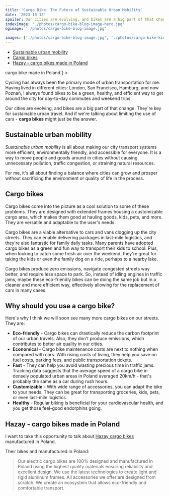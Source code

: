 ```yaml
---
title: 'Cargo Bike: The Future of Sustainable Urban Mobility'
date: '2023-10-12'
spoiler: Our cities are evolving, and bikes are a big part of that change. Can cargo bikes be the foundation of sustainable urban travel?
indexImage: './photos/cargo-bike-blog-image-hero.jpg'
ogimage: './photos/cargo-bike-blog-image.jpg'

images: ['./photos/cargo-bike-blog-image.jpg', './photos/cargo-bike-kids.jpg']
---
```


- [Sustainable urban mobility](#sustainable-urban-mobility)
- [Cargo bikes](#cargo-bikes)
- [Hazay - cargo bikes made in Poland](#hazay---cargo-bikes-made-in-poland)

<MakeItBigContainer>
  <ImageComponent
    image={props.frontmatter.images[0]}
    description={`Riding on Hazay Buddy - a <a href="https://hazaybikes.com/en/">cargo bike</a> made in Poland`}
  ></ImageComponent>
</MakeItBigContainer>

Cycling has always been the primary mode of urban transportation for me. Having lived in different cities: London, San Francisco, Hamburg, and now Poznań, I always found bikes to be a green, healthy, and efficient way to get around the city for day-to-day commutes and weekend trips.

Our cities are evolving, and bikes are a big part of that change. They're key for sustainable urban travel. And if we're talking about limiting the use of cars - **cargo bikes** might just be the answer.

## Sustainable urban mobility

_Sustainable urban mobility_ is all about making our city transport systems more efficient, environmentally friendly, and accessible for everyone. It is a way to move people and goods around in cities without causing unnecessary pollution, traffic congestion, or straining natural resources.

For me, it's all about finding a balance where cities can grow and prosper without sacrificing the environment or quality of life in the process.

## Cargo bikes

Cargo bikes come into the picture as a cool solution to some of these problems. They are designed with extended frames housing a customizable cargo area, which makes them good at hauling goods, kids, pets, and more. They are versatile and adaptable to the user's needs.

Cargo bikes are a viable alternative to cars and vans clogging up the city streets. They can enable delivering packages in last-mile logistics, and they're also fantastic for family daily tasks. Many parents have adopted cargo bikes as a green and fun way to transport their kids to school. Plus, when looking to catch some fresh air over the weekend, they're great for taking the kids or even the family dog on a ride, perhaps to a nearby lake.

Cargo bikes produce zero emissions, navigate congested streets way better, and require less space to park. So, instead of idling engines in traffic jams, maybe these eco-friendly bikes can be doing the same job but in a cleaner and more efficient way, effectively allowing for the replacement of cars in many cases.

<MakeItBigContainer>
  <ImageComponent
    image={props.frontmatter.images[1]}
    description="Cargo bikes in an urban jungle"
  ></ImageComponent>
</MakeItBigContainer>

## Why should you use a cargo bike?

Here's why I think we will soon see many more cargo bikes on our streets. They are:

- **Eco-friendly** - Cargo bikes can drastically reduce the carbon footprint of our urban travels. Also, they don't produce emissions, which contributes to better air quality in our cities.
- **Economical** - Cargo bike maintenance costs are next to nothing when compared with cars. With rising costs of living, they help you save on fuel costs, parking fees, and public transportation tickets.
- **Fast** - They can help you avoid wasting precious time in traffic jams. Tracking data suggests that the average speed of a cargo bike in densely populated urban areas in Poland averaged 20km/h - that's probably the same as a car during rush hours.
- **Customizable** - With wide range of accessories, you can adapt the bike to your needs. They can be great for transporting groceries, kids, pets, or even last-mile logistics.
- **Healthy** - Regular biking is beneficial for your cardiovascular health, and you get those feel-good endorphins going.

## Hazay - cargo bikes made in Poland

I want to take this opportunity to talk about [Hazay cargo bikes](https://hazaybikes.com/en/) manufactured in Poland.

Their bikes and manufactured in Poland:

> Our electric cargo bikes are 100% designed and manufactured in Poland using the highest quality materials ensuring reliability and excellent design. We use the latest technologies to create light and rigid aluminum frames. All accessories we offer are designed from scratch. We create an ecosystem that allows eco-friendly and comfortable transport.
